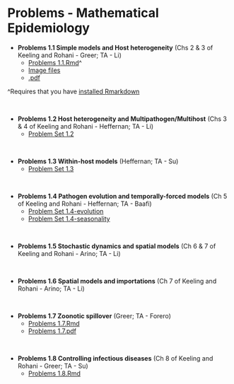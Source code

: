 # Problems - Mathematical Epidemiology {.unlisted .unnumbered #mathepiprobs}

- **Problems 1.1 Simple models and Host heterogeneity** (Chs 2 & 3 of Keeling and Rohani - Greer; TA - Li)
    + [Problems 1.1.Rmd](https://github.com/ahurford/ss-amy-greer/blob/main/August%2020_2023/Simple%20Models/Problemset1_1%20Simple%20Models.Rmd)^
    + [Image files](https://github.com/ahurford/ss-amy-greer/tree/main/August%2020_2023/Simple%20Models)
    + [.pdf](https://github.com/ahurford/ss-amy-greer/blob/main/August%2020_2023/Simple%20Models/Problems1_1-Simple-Models_Greer_Instructor.pdf)

^Requires that you have [installed Rmarkdown](https://bookdown.org/yihui/rmarkdown/installation.html)

\

- **Problems 1.2 Host heterogeneity and Multipathogen/Multihost** (Chs 3 & 4 of Keeling and Rohani - Heffernan; TA - Li)
    + [Problem Set 1.2](probset-multihost-multipath.pdf)
    
\

- **Problems 1.3 Within-host models** (Heffernan; TA - Su)
    + [Problem Set 1.3](probset-inhost.pdf)

\

- **Problems 1.4 Pathogen evolution and temporally-forced models** (Ch 5 of Keeling and Rohani - Heffernan; TA - Baafi)
    + [Problem Set 1.4-evolution](probset-evolution.pdf)
    + [Problem Set 1.4-seasonality](probset-seasonality.pdf)

\

- **Problems 1.5 Stochastic dynamics and spatial models** (Ch 6 & 7 of Keeling and Rohani - Arino; TA - Li)

\

- **Problems 1.6 Spatial models and importations** (Ch 7 of Keeling and Rohani - Arino; TA - Li)

\

- **Problems 1.7 Zoonotic spillover** (Greer; TA - Forero)
  + [Problems 1.7.Rmd](https://github.com/ahurford/ss-amy-greer/blob/main/August%2027_2023/Zoonotic%20spillover/Problemset%201_7%20Spillover.Rmd)
  + [Problems 1.7.pdf](https://github.com/ahurford/ss-amy-greer/blob/main/August%2027_2023/Zoonotic%20spillover/Zoonotic%20spillover%20Problems%201_7.pdf)

\

- **Problems 1.8 Controlling infectious diseases** (Ch 8 of Keeling and Rohani - Greer; TA - Su)
  + [Problems 1.8.Rmd](https://github.com/ahurford/ss-amy-greer/blob/main/August%2029_2023/Controlling%20Infectious%20Diseases/Problemset%201_8%20Interventions.Rmd)

